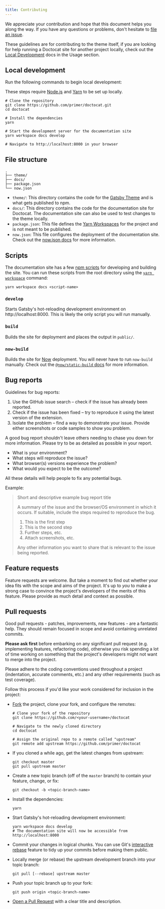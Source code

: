 ```yaml
---
title: Contributing
---
```


We appreciate your contribution and hope that this document helps you along the way. If you have any questions or problems, don't hesitate to [file an issue](https://github.com/primer/doctocat/issues/new).

<Note>

These guidelines are for contributing to the theme itself, if you are looking for help running a Doctocat site for another project locally, check out the [Local Development](/usage/local-development) docs in the Usage section.

</Note>

## Local development

Run the following commands to begin local development:

<Note>

These steps require [Node.js](https://nodejs.org) and [Yarn](https://yarnpkg.com) to be set up locally.

</Note>

```shell
# Clone the repository
git clone https://github.com/primer/doctocat.git
cd doctocat

# Install the dependencies
yarn

# Start the development server for the documentation site
yarn workspace docs develop

# Navigate to http://localhost:8000 in your browser
```

## File structure

```
.
├── theme/
├── docs/
├── package.json
└── now.json
```

- `theme/`: This directory contains the code for the [Gatsby Theme](https://www.gatsbyjs.org/docs/themes/what-are-gatsby-themes/) and is what gets published to npm.
- `docs/`: This directory contains the code for the documentation site for Doctocat. The documentation site can also be used to test changes to the theme locally.
- `package.json`: This file defines the [Yarn Workspaces](https://yarnpkg.com/lang/en/docs/workspaces/) for the project and is not meant to be published.
- `now.json`: This file configures the deployment of the documentation site. Check out the [now.json docs](https://zeit.co/docs/v2/deployments/configuration/?query=now.json) for more information.

## Scripts

The documentation site has a few [npm scripts](https://docs.npmjs.com/misc/scripts) for developing and building the site. You can run these scripts from the root directory using the [`yarn workspace`](https://yarnpkg.com/lang/en/docs/cli/workspace/) command:

```shell
yarn workspace docs <script-name>
```

### `develop`

Starts Gatsby's hot-reloading development environment on http://localhost:8000. This is likely the only script you will run manually.

### `build`

Builds the site for deployment and places the output in `public/`.

### `now-build`

Builds the site for [Now](https://zeit.co/now) deployment. You will never have to run `now-build` manually. Check out the [`@now/static-build` docs](https://zeit.co/docs/v2/advanced/builders/static-build-now-static-build) for more information.

## Bug reports

Guidelines for bug reports:

1. Use the GitHub issue search – check if the issue has already been reported.
2. Check if the issue has been fixed – try to reproduce it using the latest version of the extension.
3. Isolate the problem – find a way to demonstrate your issue. Provide either screenshots or code samples to show you problem.

A good bug report shouldn't leave others needing to chase you down for more information. Please try to be as detailed as possible in your report.

- What is your environment?
- What steps will reproduce the issue?
- What browser(s) versions experience the problem?
- What would you expect to be the outcome?

All these details will help people to fix any potential bugs.

Example:

> Short and descriptive example bug report title
>
> A summary of the issue and the browser/OS environment in which it occurs. If suitable, include the steps required to reproduce the bug.
>
> 1. This is the first step
> 2. This is the second step
> 3. Further steps, etc.
> 4. Attach screenshots, etc.
>
> Any other information you want to share that is relevant to the issue being reported.

## Feature requests

Feature requests are welcome. But take a moment to find out whether your idea fits with the scope and aims of the project. It's up to _you_ to make a strong case to convince the project's developers of the merits of this feature.
Please provide as much detail and context as possible.

## Pull requests

Good pull requests - patches, improvements, new features - are a fantastic help.
They should remain focused in scope and avoid containing unrelated commits.

**Please ask first** before embarking on any significant pull request (e.g. implementing features, refactoring code),
otherwise you risk spending a lot of time working on something that the project's developers might not want to merge into the project.

Please adhere to the coding conventions used throughout a project (indentation, accurate comments, etc.) and any other requirements (such as test coverage).

Follow this process if you'd like your work considered for inclusion in the project:

- [Fork](http://help.github.com/fork-a-repo/) the project, clone your fork, and configure the remotes:

  ```shell
  # Clone your fork of the repository
  git clone https://github.com/<your-username>/doctocat

  # Navigate to the newly cloned directory
  cd doctocat

  # Assign the original repo to a remote called "upstream"
  git remote add upstream https://github.com/primer/doctocat
  ```

- If you cloned a while ago, get the latest changes from upstream:

  ```shell
  git checkout master
  git pull upstream master
  ```

- Create a new topic branch (off of the `master` branch) to contain your feature, change, or fix:

  ```shell
  git checkout -b <topic-branch-name>
  ```

- Install the dependencies:

  ```shell
  yarn
  ```

- Start Gatsby's hot-reloading development environment:

  ```shell
  yarn workspace docs develop
  # The documentation site will now be accessible from http://localhost:8000
  ```

- Commit your changes in logical chunks. You can use Git's [interactive rebase](https://help.github.com/articles/interactive-rebase) feature to tidy up your commits before making them public.

- Locally merge (or rebase) the upstream development branch into your topic branch:

  ```shell
  git pull [--rebase] upstream master
  ```

- Push your topic branch up to your fork:

  ```shell
  git push origin <topic-branch-name>
  ```

- [Open a Pull Request](https://help.github.com/articles/using-pull-requests/) with a clear title and description.
